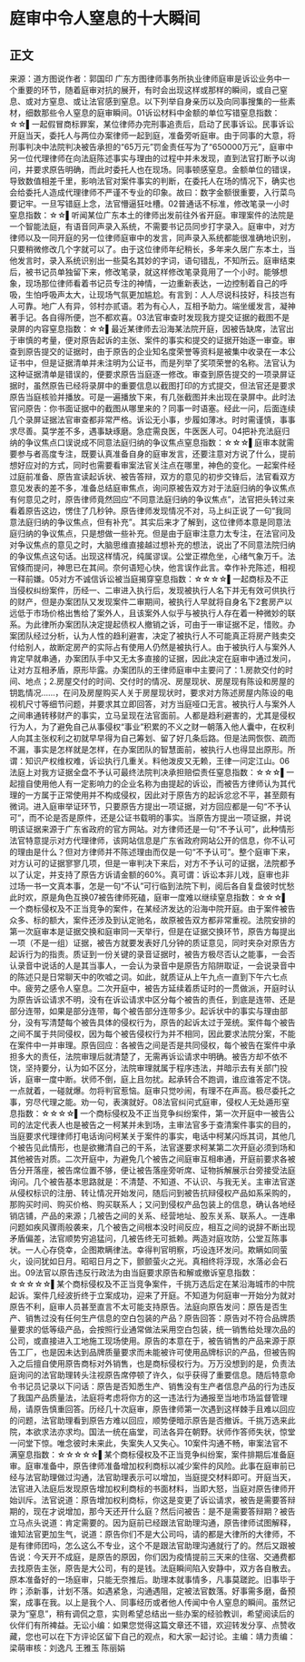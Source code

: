 # 庭审中令人窒息的十大瞬间
## 正文
来源：道方图说作者：郭国印 广东方图律师事务所执业律师庭审是诉讼业务中一个重要的环节，随着庭审对抗的展开，有时会出现这样或那样的瞬间，或自己窒息、或对方窒息、或让法官感到窒息。以下列举自身亲历以及向同事搜集的一些素材，细数那些令人窒息的庭审瞬间。01诉讼材料中金额的单位写错窒息指数：☆☆▌一起假冒商标罪案，某位律师办完刑事追责后，启动了民事诉讼。民事诉讼开庭当天，委托人与两位办案律师一起到庭，准备旁听庭审。由于同事的大意，将刑事判决中法院判决被告承担的“65万元”罚金责任写为了“650000万元”，庭审中另一位代理律师在向法庭陈述事实与理由的过程中并未发现，直到法官打断予以询问，并要求原告明确，而此时委托人也在现场。同事顿感窒息。金额单位的错误，导致数值相差千里，影响法官对案件事实的判断，在委托人在场的情况下，确实也会给委托人造成代理律师不严谨不专业的印象。故曰：数字金额很重要，入行菜鸟要记牢。一旦写错庭上念，法官懵逼狂吐槽。02普通话不标准，修改笔录一小时窒息指数：☆☆▌听闻某位广东本土的律师出发前往外省开庭。审理案件的法院是一个智能法庭，有语音同声录入系统，不需要书记员同步打字录入。庭审中，对方律师以及一同开庭的另一位律师庭审中的发言，同声录入系统都能很准确地识别，只要稍微修改几个字就可以了。由于这位律师年纪稍长，多年来久居广东本土，当他发言时，录入系统识别出一些莫名其妙的字词，语句错乱，不知所云。庭审结束后，被书记员单独留下来，修改笔录，就这样修改笔录竟用了一个小时。能够想象，现场那位律师看着书记员专注的神情，一边重新表达，一边控制着自己的呼吸，生怕呼吸声太大，让现场气氛更加尴尬。有言到：人人尽说科技好，科技岂有人可靠。地广人有异，邻村亦贰语。若为有心人，互相予助力。端坐缓发言，凝神著手记。各自得所便，岂不都欢喜。03法官审查时发现我方提交证据的截图不是录屏的内容窒息指数：☆☆▌最近某律师去沿海某法院开庭，因被告缺席，法官出于审慎的考量，便对原告起诉的主张、案件的事实和提交的证据开始逐一审查。审查到原告提交的证据时，由于原告的企业知名度荣誉等资料是被集中收录在一本公证书中，但是证据清单并未注明为公证书，而是列举了奖项荣誉的名称。法官认为这种证据清单是错误的，便要求原告当庭逐一修改。审查到原告提交的一项录屏证据时，虽然原告已经将录屏中的重要信息以截图打印的方式提交，但法官还是要求原告当庭核验并播放。可是一遍播放下来，有几张截图并未出现在录屏中。此时法官问原告：你书面证据中的截图从哪里来的？同事一时语塞。经此一问，后面连续几个录屏证据法官审查都非常严格。诉讼无小事，步履如薄冰。时时需谨慎，事事求尽善。莫学差不多，遇事缺琢磨。急症需良医，牛医医人可。04把补充法庭归纳的争议焦点口误说成不同意法庭归纳的争议焦点窒息指数：☆☆☆▌庭审本就需要参与者高度专注，既要认真准备自身的庭审发言，还要注意对方说了什么，提前想好应对的方式，同时也需要看审案法官关注点在哪里，神色的变化。一起案件经过庭前准备、原告宣读起诉状、被告答辩，双方的意见的初步交锋后，法官看双方意见发表的差不多，准备总结庭审焦点，询问原被告双方对于法庭归纳的争议焦点有何意见之时，原告律师竟然回应“不同意法庭归纳的争议焦点”，法官把头转过来看着原告这边，愣住了几秒钟。原告律师发现情况不对，马上纠正说了一句“我同意法庭归纳的争议焦点，但有补充”。其实后来才了解到，这位律师本意是同意法庭归纳的争议焦点，只是想做一些补充。但是由于庭审注意力太专注，在法官问及对争议焦点的意见之时，大脑思维直接越过想补充的想法，说出了不同意法院归纳的争议焦点这句话。出现这样情况，纯属谬误。公堂正襟危坐，心绪气象万千。法官倏而提问，神思已在其间。奈何语短心快，他言误作此言。幸作补充陈述，相视一释前嫌。05对方不诚信诉讼被当庭揭穿窒息指数：☆☆☆☆▌一起商标及不正当侵权纠纷案件，历经一、二审进入执行后，发现被执行人名下并无有效可供执行的财产，但是办案团队又发现案件二审期间，被执行人早就将自身名下2套房产以远低于市场价格出售给了案外人，且该案外人似乎与被执行人存在着一种微妙的联系。为此律所办案团队决定提起债权人撤销之诉，可由于一审证据不足，惜败。办案团队经过分析，认为人性的趋利避害，决定了被执行人不可能真正将房产贱卖交付给别人，故断定房产的实际占有使用人仍然是被执行人。由于被执行人与案外人肯定早就串通，办案团队手中又无太多直接的证据，因此决定在庭审中通过发问，让对方互相矛盾，原形毕露。办案团队的王律师庭审中主要问了：1.房款交付的时间、地点；2.房屋交付的时间、交付时的情况、房屋现状、房屋现有陈设和房屋的钥匙情况......，在问及房屋购买人关于房屋现状时，要求对方陈述房屋内陈设的电视机尺寸等细节问题，并要求其立即回答，对方当庭哑口无言。被执行人与案外人之间串通转移财产的事实，立马呈现在法官面前。人都是趋利避害的，尤其是侵权行为人，为了避免自己从事侵权“事业”积累的不义之财一朝落入他人囊中，在权利人向其主张权利之初就早早得为自己筹划、留了好几条后路。但是法网恢恢、疏而不漏，事实是怎样就是怎样，在办案团队的智慧面前，被执行人也得显出原形。所谓：知识产权维权难，诉讼执行几重关。料他泼皮又无赖，王律一问定江山。06法庭上对我方证据全盘不予认可最终法院判决承担赔偿责任窒息指数：☆☆☆▌一起擅自使用他人有一定影响力的企业名称为由提起的诉讼，而被告方律师认为其代理的一方属于正常使用并不构成侵权，因此对于原告方的起诉忿忿不平，甚至颇有微词。进入庭审举证环节，只要原告方提出一项证据，对方回应都是一句“不予认可”，而不论是否是原件，还是公证书载明的事实。当原告方提出一项证据，并说明该证据来源于广东省政府的官方网站。对方律师还是一句“不予认可”，此种情形法官特意提示对方代理律师，该网站信息是广东省政府网站公开的信息，你不认可的理由是什么？但对方律师并不陈述理由而仅是一句“不予认可”。整个庭审下来，对方认可的证据寥寥几项，但是一审判决下来后，对方不予认可的证据，法院都予以了认定，并支持了原告方诉请金额的60%。真可谓：诉讼本非儿戏，庭审也非过场一书一文真本事，怎是一句“不认”可行临到法院下判，阅后各自复盘彼时忧愁此时欢，原是角色互换07被告律师死磕，庭审一度难以继续窒息指数：☆☆☆▌一个商标侵权及不正当竞争的案件，在某经济发达的沿海中院开庭。由于案件被告众多、标的额大，案件还涉及到认定驰名，故原被告双方都非常重视。法院安排的第一次庭审本是证据交换和庭审同一天举行，但是在证据交换环节，原告方每提出一项（不是一组）证据，被告方就要发表好几分钟的质证意见，同时夹杂对原告方起诉行为的指责。质证到一份关键的录音证据时，被告方极尽否认之能事，一会否认录音中说话的人是其当事人，一会认为录音中是原告方陷阱取证，一会说录音中的陈述只是日常聊天中的吹嘘之词。如此，就质证从上午九点一直到下午六七点中。疲劳之感令人窒息。二次开庭中，被告方延续着质证时的一贯做派，开庭时认为原告诉讼请求不明，没有在诉讼请求中区分每个被告的责任，到底是连带、还是部分连带，如果是部分连带，每个被告部分连带多少。起诉状中的事实与理由部分，没有写清楚每个被告具体的侵权行为，原告的起诉太过于笼统。案件每个被告之间不属于共同侵权，因为每个被告侵权行为并不相同，因此要求法院分案，不能在案件中一并审理。原告回应：各被告之间是否是共同侵权，每个被告在案件中承担多大的责任，法院审理后就清楚了，无需再诉讼请求中明确。被告方却不依不饶，坚持要分，认为如不区分，法院审理就属于程序违法，并暗示去有关部门投诉，庭审一度中断。状师不倒，庭上且勿扰。起承转合不跑调，谁应谁答定不饶。一点就着，一碰就爆。勿将判官惹恼。庭审只觉吵闹，有理不在声高。极尽委托之事，穷尽代理之能。劝一句，表演就好。08法官纠问式庭审，侵权人无处遁形窒息指数：☆☆☆☆▌一个商标侵权及不正当竞争纠纷案件，第一次开庭中一被告公司的法定代表人也是被告之一柯某并未到场，主审法官多于查清案件事实的目的，当庭要求代理律师打电话询问柯某关于案件的事实，电话中柯某闪烁其词，其他几个被告见此情形，也是欲撇清自己的干系，法官遂要求柯某第二次开庭必须到场和其他被告对质。二次开庭中，为避免几个被告之间庭审互相串通，开庭前要求各被告分开落座，被告席位置不够，便让被告落座旁听席、证物拆解展示台旁接受法庭询问。几个被告基本思路就是：不清楚、不知道、不认识、与我无关。主审法官遂从侵权标识的注册、转让情况开始发问，随后问到被告抗辩侵权产品如系采购的，那购买时间、购买价格、购买联系人；又问到侵权产品包装上的信息，确认各地经销店铺，产品的来源；几被告之间的关系、经营地址、股东关系、联系人。一连串问题如疾风骤雨般袭来，几个被告之间根本没时间反应，相互之间的说辞不断出现矛盾偏差，法官顺势穷追猛问，几被告终无可抵赖。两造对庭攻防，公堂互陈事状。一人心存侥幸，企图欺瞒律法。幸得判官明察，巧设连环发问。欺瞒如同萤火，设问犹如日月。昭昭日月之下，颤颤萤火之光。真相终将浮现，水落必会石出。09法官以原告违反行政法为由当庭要求原告和解或撤诉窒息指数：☆☆☆☆☆▌某个商标侵权及不正当竞争案件，千挑万选后定在某沿海城市的中院起诉。案件几经波折终于立案成功，迎来了开庭。不知道为何庭审一开始分为就对原告不利，庭审人员甚至直言不太可能支持原告。法庭向原告发问：原告是否生产、销售过没有任何生产信息的空白包装的产品？原告回答：原告对不符合品牌质量要求的低等级产品，会按照行业通常做法采用空白包装，统一销售给处理次品的公司，或直接进入工地施工现场使用。原告的本意在于，被告销售的产品来源于原告工厂，也是因未达到品牌质量要求而未能被许可使用品牌标识的产品，但被告购入之后擅自使用原告商标对外销售，也是商标侵权行为。万万没想到的是，负责法庭询问的法官助理转头注视原告席停顿了许久，似乎获得了重要信息。随后特意命令书记员记录以下问话：原告是否知悉生产、销售没有生产者信息产品的行为违反了我国产品质量法，法庭将考虑将你方的这一违法行为通报至当地市场监督管理局，请原告慎重回答。历经几十次庭审，原告律师第一次遇到这样棘手且难以回应的问题，法官助理看到原告方难以回应，顺势便暗示原告是否撤诉。千挑万选来此院，本欲求法亦求均。国法一统在庙堂，司法各异在朝野。状师作答师失状，惊堂一问堂下惊。唯念彼时未来此，失案失人又失心。10案件沟通不畅，审案法官不满窒息指数：☆☆☆☆☆▌某个商标侵权及不正当竞争纠纷案，案件排期后准备庭审。庭审准备中，原告律师准备增加权利商标以减少案件的风险。此事在庭审前已经与法官助理做过沟通，法官助理表示可以增加，当庭提交材料即可。开庭当天，法官进入法庭后发现原告增加权利商标的书面材料，当即大怒，当庭对原告律师开始训斥。法官说道：原告增加权利商标，你这是变更了诉讼请求，被告是需要答辩期的，现在才说增加，那今天还开什么庭？然后问被告：是不是需要答辩期？被告立马点头说道：肯定需要的。因为庭前已经跟法官助理沟通，原告律师试图解释，谁知法官更加生气，说道：原告你们不是大公司吗，请的都是大律所的大律师，不是有律师团吗，怎么这么不专业，这个不是跟法官助理沟通就行了的。然后又跟被告说：今天开不成庭，是原告的原因，你们因为疫情提前三天来的住宿、交通费都去找原告主张，原告是大公司，有的是钱。法庭瞬间陷入安静中，双方各自散去。原本准备好的一场庭审，只能无奈推后。助理本就事情多，凡事莫蹉跎。旧事毕于昨；添新事，计划不落。如遇紧急，沟通遇阻，定被法官数落。好事需多磨，备预案，成事在我。以上是我个人、同事经历或者他人传闻中令人窒息的瞬间。虽然记录为“窒息”，稍有调侃之意，实则希望总结出一些办案的经验教训，希望阅读后的伙伴们有所裨益。无讼小编：如果您觉得这篇文章还不错，欢迎转发分享、点赞收藏，您也可以在下方评论区留下自己的观点，和大家一起讨论。主编：靖力责编：梁萌审核：刘逸凡 王雅玉 陈丽娟